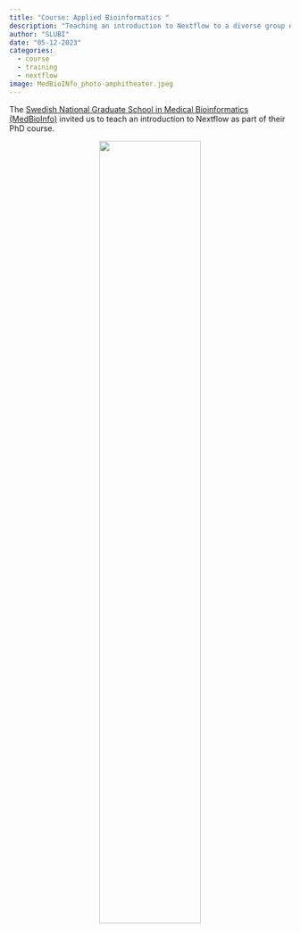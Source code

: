 ```yaml
---
title: "Course: Applied Bioinformatics "
description: "Teaching an introduction to Nextflow to a diverse group of students from all over Sweden."
author: "SLUBI"
date: "05-12-2023"
categories:
  - course
  - training
  - nextflow
image: MedBioINfo_photo-amphitheater.jpeg
---
```


The [Swedish National Graduate School in Medical Bioinformatics (MedBioInfo)](https://www.medbioinfo.se/) invited us to teach an introduction to Nextflow as part of their PhD course.

<center>
![](MedBioINfo_photo-amphitheater.jpeg){ .class width=60%}